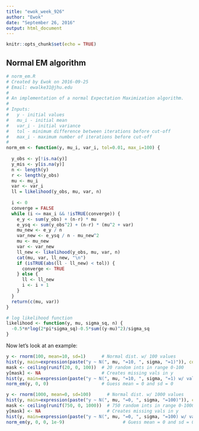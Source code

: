 ---
title: "ewok_week_926"
author: "Ewok"
date: "September 26, 2016"
output: html_document
---

```{r setup, include=FALSE}
knitr::opts_chunk$set(echo = TRUE)
```

## Normal EM algorithm

```{r norm_em}
# norm_em.R
# Created by Ewok on 2016-09-25
# Email: ewalke31@jhu.edu
#
# An implementation of a normal Expectation Maximization algorithm.
#
# Inputs:
#   y - initial values
#   mu_i - initial mean
#   var_i - initial variance
#   tol - minimum difference between iterations before cut-off
#   max_i - maximum number of iterations before cut-off
#
norm_em <- function(y, mu_i, var_i, tol=0.01, max_i=100) {
  
  y_obs <- y[!is.na(y)]
  y_mis <- y[is.na(y)]
  n <- length(y)
  r <- length(y_obs)
  mu <- mu_i
  var <- var_i
  ll = likelihood(y_obs, mu, var, n)
  
  i <- 0
  converge = FALSE
  while (i <= max_i && !isTRUE(converge)) {
    e_y <- sum(y_obs) + (n-r) * mu
    e_ysq <- sum(y_obs^2) + (n-r) * (mu^2 + var)
    mu_new <- e_y / n
    var_new <- e_ysq / n - mu_new^2
    mu <- mu_new
    var <- var_new
    ll_new <- likelihood(y_obs, mu, var, n)
    cat(mu, var, ll_new, "\n")
    if (isTRUE(abs(ll - ll_new) < tol)) {
      converge <- TRUE
    } else {
      ll <- ll_new
      i <- i + 1
    }
  }
  return(c(mu, var))
}

# log likelihood function
likelihood <- function(y, mu, sigma_sq, n) {
  -0.5*n*log(2*pi*sigma_sq)-0.5*sum((y-mu)^2)/sigma_sq
}
```

Now let's look at an example:

```{r ex}
y <- rnorm(100, mean=10, sd=1)      # Normal dist. w/ 100 values
hist(y, main=expression(paste("y ~ N(", mu, "=10, ", sigma, "=1)")), col="blue", breaks=10)
mask <- ceiling(runif(20, 0, 100))  # 20 random ints in range 0-100
y[mask] <- NA                       # Creates missing vals in y
hist(y, main=expression(paste("y ~ N(", mu, "=10, ", sigma, "=1) w/ values missing")), col="blue", breaks=10)
norm_em(y, 0, 0)                    # Guess mean = 0 and sd = 0
```

```{r ex2}
y <- rnorm(1000, mean=0, sd=100)      # Normal dist. w/ 1000 values
hist(y, main=expression(paste("y ~ N(", mu, "=0, ", sigma, "=100)")), col="green", breaks=30)
mask <- ceiling(runif(750, 0, 1000))  # 750 random ints in range 0-1000
y[mask] <- NA                         # Creates missing vals in y
hist(y, main=expression(paste("y ~ N(", mu, "=0, ", sigma, "=100) w/ values missing")), col="green", breaks=30)
norm_em(y, 0, 0, 1e-9)                      # Guess mean = 0 and sd = 0
```